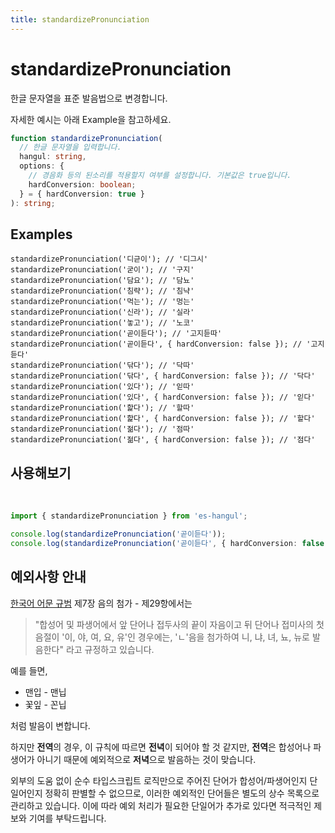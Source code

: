 ```yaml
---
title: standardizePronunciation
---
```



# standardizePronunciation

한글 문자열을 표준 발음법으로 변경합니다.

자세한 예시는 아래 Example을 참고하세요.

```typescript
function standardizePronunciation(
  // 한글 문자열을 입력합니다.
  hangul: string,
  options: {
    // 경음화 등의 된소리를 적용할지 여부를 설정합니다. 기본값은 true입니다.
    hardConversion: boolean;
  } = { hardConversion: true }
): string;
```

## Examples

```tsx
standardizePronunciation('디귿이'); // '디그시'
standardizePronunciation('굳이'); // '구지'
standardizePronunciation('담요'); // '담뇨'
standardizePronunciation('침략'); // '침냑'
standardizePronunciation('먹는'); // '멍는'
standardizePronunciation('신라'); // '실라'
standardizePronunciation('놓고'); // '노코'
standardizePronunciation('곧이듣다'); // '고지듣따'
standardizePronunciation('곧이듣다', { hardConversion: false }); // '고지듣다'
standardizePronunciation('닦다'); // '닥따'
standardizePronunciation('닦다', { hardConversion: false }); // '닥다'
standardizePronunciation('있다'); // '읻따'
standardizePronunciation('있다', { hardConversion: false }); // '읻다'
standardizePronunciation('핥다'); // '할따'
standardizePronunciation('핥다', { hardConversion: false }); // '할다'
standardizePronunciation('젊다'); // '점따'
standardizePronunciation('젊다', { hardConversion: false }); // '점다'
```

## 사용해보기

<br />

<Sandpack>

```ts index.ts
import { standardizePronunciation } from 'es-hangul';

console.log(standardizePronunciation('곧이듣다'));
console.log(standardizePronunciation('곧이듣다', { hardConversion: false }));
```

</Sandpack>

## 예외사항 안내

[한국어 어문 규범](https://korean.go.kr/kornorms/regltn/regltnView.do?regltn_code=0002&regltn_no=346#a422) 제7장 음의 첨가 - 제29항에서는

> "합성어 및 파생어에서 앞 단어나 접두사의 끝이 자음이고 뒤 단어나 접미사의 첫음절이 '이, 야, 여, 요, 유'인 경우에는, 'ㄴ'음을 첨가하여 니, 냐, 녀, 뇨, 뉴로 발음한다"
> 라고 규정하고 있습니다.

예를 들면,

- 맨입 - 맨닙
- 꽃잎 - 꼰닙

처럼 발음이 변합니다.

하지만 **전역**의 경우, 이 규칙에 따르면 **전녁**이 되어야 할 것 같지만, **전역**은 합성어나 파생어가 아니기 때문에 예외적으로 **저녁**으로 발음하는 것이 맞습니다.

외부의 도움 없이 순수 타입스크립트 로직만으로 주어진 단어가 합성어/파생어인지 단일어인지 정확히 판별할 수 없으므로, 이러한 예외적인 단어들은 별도의 상수 목록으로 관리하고 있습니다. 이에 따라 예외 처리가 필요한 단일어가 추가로 있다면 적극적인 제보와 기여를 부탁드립니다.
